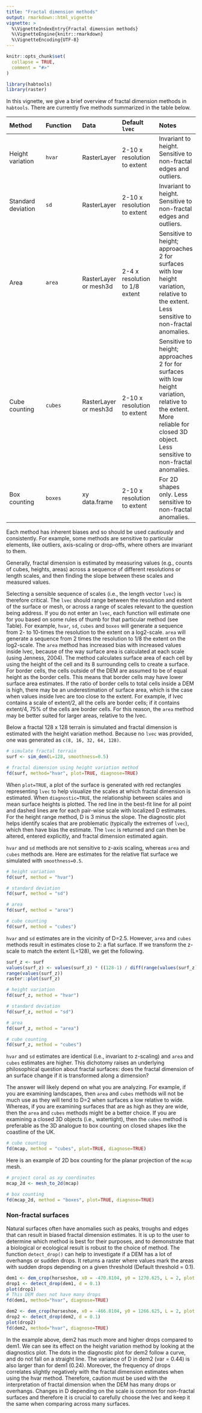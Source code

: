 ```yaml
---
title: "Fractal dimension methods"
output: rmarkdown::html_vignette
vignette: >
  %\VignetteIndexEntry{Fractal dimension methods}
  %\VignetteEngine{knitr::rmarkdown}
  %\VignetteEncoding{UTF-8}
---
```


```r
knitr::opts_chunk$set(
  collapse = TRUE,
  comment = "#>"
)
```

```r
library(habtools)
library(raster)
```

In this vignette, we give a brief overview of fractal dimension methods in `habtools`. There are currently five methods summarized in the table below.

| Method | Function | Data | Default `lvec` | Notes |
| :---- | :---- | :---- | :---- | :---- |
| Height variation | `hvar` | RasterLayer | 2-10 x resolution to extent | Invariant to height. Sensitive to non-fractal edges and outliers. |
| Standard deviation | `sd` | RasterLayer | 2-10 x resolution to extent | Invariant to height. Sensitive to non-fractal edges and outliers. |
| Area | `area` | RasterLayer or mesh3d | 2-4 x resolution to 1/8 extent | Sensitive to height; approaches 2 for surfaces with low height variation, relative to the extent. Less sensitive to non-fractal anomalies. |
| Cube counting | `cubes` | RasterLayer or mesh3d | 2-10 x resolution to extent | Sensitive to height; approaches 2 for for surfaces with low height variation, relative to the extent. More reliable for closed 3D object. Less sensitive to non-fractal anomalies. |
| Box counting | `boxes` | xy data.frame | 2-10 x resolution to extent | For 2D shapes only. Less sensitive to non-fractal anomalies. |

Each method has inherent biases and so should be used cautiously and consistently. For example, some methods are sensitive to particular elements, like outliers, axis-scaling or drop-offs, where others are invariant to them. 

Generally, fractal dimension is estimated by measuring values (e.g., counts of cubes, heights, areas) across a sequence of different resolutions or length scales, and then finding the slope between these scales and measured values. 

Selecting a sensible sequence of scales (i.e., the length vector `lvec`) is therefore critical. The `lvec` should range between the resolution and extent of the surface or mesh, or across a range of scales relevant to the question being address. If you do not enter an `lvec`, each function will estimate one for you based on some rules of thumb for that particular method (see Table). For example, `hvar`, `sd`, `cubes` and `boxes` will generate a sequence from 2- to 10-times the resolution to the extent on a log2-scale. `area` will generate a sequence from 2 times the resolution to 1/8 the extent on the log2-scale. The `area` method has increased bias with increased values inside lvec, because of the way surface area is calculated at each scale (using Jenness, 2004). The method calculates surface area of each cell by using the height of the cell and its 8 surrounding cells to create a surface. For border cells, the cells outside of the DEM are assumed to be of equal height as the border cells. This means that border cells may have lower surface area estimates. If the ratio of border cells to total cells inside a DEM is high, there may be an underestimation of surface area, which is the case when values inside lvec are too close to the extent. For example, if lvec contains a scale of extent/2, all the cells are border cells; if it contains extent/4, 75% of the cells are border cells. For this reason, the `area` method may be better suited for larger areas, relative to the lvec. 

Below a fractal 128 x 128 terrain is simulated and fractal dimension is estimated with the height variation method. Because no `lvec` was provided, one was generated as `c(8, 16, 32, 64, 128)`. 

```r
# simulate fractal terrain
surf <- sim_dem(L=128, smoothness=0.5)

# fractal dimension using height variation method
fd(surf, method="hvar", plot=TRUE, diagnose=TRUE)
```

When `plot=TRUE`, a plot of the surface is generated with red rectangles representing `lvec` to help visualize the scales at which fractal dimension is estimated. When `diagnostic=TRUE`, the relationship between scales and mean surface heights is plotted. The red line in the best-fit line for all point and dashed lines are for each pair-wise scale with localized D estimates. For the height range method, D is 3 minus the slope. The diagnostic plot helps identify scales that are problematic (typically the extremes of `lvec`), which then have bias the estimate. The `lvec` is returned and can then be altered, entered explicitly, and fractal dimension estimated again. 

`hvar` and `sd` methods are not sensitive to z-axis scaling, whereas `area` and `cubes` methods are. Here are estimates for the relative flat surface we simulated with `smoothness=0.5`.

```r
# height variation
fd(surf, method = "hvar")

# standard deviation
fd(surf, method = "sd")

# area
fd(surf, method = "area")

# cube counting
fd(surf, method = "cubes")
```

`hvar` and `sd` estimates are in the vicinity of D=2.5.  However, `area` and `cubes` methods result in estimates close to 2: a flat surface. If we transform the z-scale to match the extent (L=128), we get the following. 

```r
surf_z <- surf
values(surf_z) <- values(surf_z) * ((128-1) / diff(range(values(surf_z))))
range(values(surf_z))
raster::plot(surf_z)

# height variation
fd(surf_z, method = "hvar")

# standard deviation
fd(surf_z, method = "sd")

# area
fd(surf_z, method = "area")

# cube counting
fd(surf_z, method = "cubes")

```

`hvar` and `sd` estimates are identical (i.e., invariant to z-scaling) and `area` and `cubes` estimates are higher. This dichotomy raises an underlying philosophical question about fractal surfaces: does the fractal dimension of an surface change if it is transformed along a dimension? 

The answer will likely depend on what you are analyzing. For example, if you are examining landscapes, then `area` and `cubes` methods will not be much use as they will tend to D=2 when surfaces a low relative to wide. Whereas, if you are examining surfaces that are as high as they are wide, then the `area` and `cubes` methods might be a better choice. If you are examining a closed 3D objects (i.e., watertight), then the `cubes` method is preferable as the 3D analogue to box counting on closed shapes like the coastline of the UK.

```r
# cube counting
fd(mcap, method = "cubes", plot=TRUE, diagnose=TRUE)

```

Here is an example of 2D box counting for the planar projection of the `mcap` mesh.

```r
# project coral as xy coordinates
mcap_2d <- mesh_to_2d(mcap)

# box counting
fd(mcap_2d, method = "boxes", plot=TRUE, diagnose=TRUE)

```

### Non-fractal surfaces

Natural surfaces often have anomalies such as peaks, troughs and edges that can result in biased fractal dimension estimates. It is up to the user to determine which method is best for their purposes, and to demonstrate that a biological or ecological result is robust to the choice of method. The function `detect_drop()` can help to investigate if a DEM has a lot of overhangs or sudden drops. It returns a raster where values mark the areas with sudden drops depending on a given threshold (Default threshold = 0.1).

```r
dem1 <- dem_crop(horseshoe, x0 = -470.8104, y0 = 1270.625, L = 2, plot = TRUE)
drop1 <- detect_drop(dem1, d = 0.1)
plot(drop1)
# This DEM does not have many drops
fd(dem1, method="hvar", diagnose=TRUE)

dem2 <- dem_crop(horseshoe, x0 = -466.8104, y0 = 1266.625, L = 2, plot = TRUE)
drop2 <- detect_drop(dem2, d = 0.1)
plot(drop2)
fd(dem2, method="hvar", diagnose=TRUE)
```

In the example above, dem2 has much more and higher drops compared to dem1. We can see its effect on the height variation method by looking at the diagnostics plot. The dots in the diagnostic plot for dem2 follow a curve, and do not fall on a straight line. The variance of D in dem2 (var = 0.44) is also larger than for dem1 (0.24). Moreover, the frequency of drops correlates slightly negatively with the fractal dimension estimates when using the hvar method. Therefore, caution must be used with the interpretation of fractal dimension when the DEM has many drops or overhangs. Changes in D depending on the scale is common for non-fractal surfaces and therefore it is crucial to carefully choose the lvec and keep it the same when comparing across many surfaces. 

